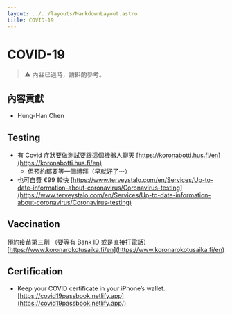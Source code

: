 ```yaml
---
layout: ../../layouts/MarkdownLayout.astro
title: COVID-19
---
```

# COVID-19

> ⚠️ 內容已過時，請斟酌參考。

## 內容貢獻

- Hung-Han Chen

## Testing

- 有 Covid 症狀要做測試要跟這個機器人聊天 [https://koronabotti.hus.fi/en](https://koronabotti.hus.fi/en)
    - 但預約都要等一個禮拜（早就好了⋯）
- 也可自費 €99 較快 [https://www.terveystalo.com/en/Services/Up-to-date-information-about-coronavirus/Coronavirus-testing](https://www.terveystalo.com/en/Services/Up-to-date-information-about-coronavirus/Coronavirus-testing)

## Vaccination

預約疫苗第三劑 （要等有 Bank ID 或是直接打電話） [https://www.koronarokotusaika.fi/en](https://www.koronarokotusaika.fi/en)

## Certification

- Keep your COVID certificate in your iPhone’s wallet. [https://covid19passbook.netlify.app](https://covid19passbook.netlify.app/)
